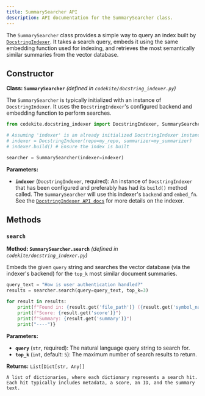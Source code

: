 ```yaml
---
title: SummarySearcher API
description: API documentation for the SummarySearcher class.
---
```


The `SummarySearcher` class provides a simple way to query an index built by [`DocstringIndexer`](/api/docstring-indexer). It takes a search query, embeds it using the same embedding function used for indexing, and retrieves the most semantically similar summaries from the vector database.

## Constructor

**Class: `SummarySearcher`**
*(defined in `codekite/docstring_indexer.py`)*

The `SummarySearcher` is typically initialized with an instance of `DocstringIndexer`. It uses the `DocstringIndexer`'s configured backend and embedding function to perform searches.

```python
from codekite.docstring_indexer import DocstringIndexer, SummarySearcher

# Assuming 'indexer' is an already initialized DocstringIndexer instance
# indexer = DocstringIndexer(repo=my_repo, summarizer=my_summarizer)
# indexer.build() # Ensure the index is built

searcher = SummarySearcher(indexer=indexer)
```

**Parameters:**

*   **`indexer`** (`DocstringIndexer`, required):
    An instance of `DocstringIndexer` that has been configured and preferably has had its `build()` method called. The `SummarySearcher` will use this indexer's `backend` and `embed_fn`. See the [`DocstringIndexer API docs`](./docstring-indexer) for more details on the indexer.

## Methods

### `search`

**Method: `SummarySearcher.search`**
*(defined in `codekite/docstring_indexer.py`)*

Embeds the given `query` string and searches the vector database (via the indexer's backend) for the `top_k` most similar document summaries.

```python
query_text = "How is user authentication handled?"
results = searcher.search(query=query_text, top_k=3)

for result in results:
    print(f"Found in: {result.get('file_path')} ({result.get('symbol_name')})")
    print(f"Score: {result.get('score')}")
    print(f"Summary: {result.get('summary')}")
    print("----")}
```

**Parameters:**

*   **`query`** (`str`, required):
    The natural language query string to search for.
*   **`top_k`** (`int`, default: `5`):
    The maximum number of search results to return.

**Returns:** `List[Dict[str, Any]]`

    A list of dictionaries, where each dictionary represents a search hit.
    Each hit typically includes metadata, a score, an ID, and the summary text.
